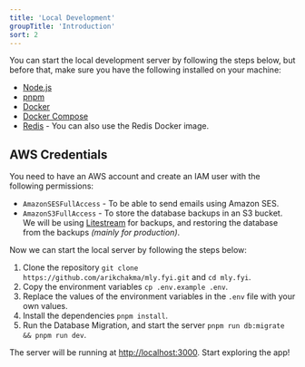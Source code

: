 ```yaml
---
title: 'Local Development'
groupTitle: 'Introduction'
sort: 2
---
```


You can start the local development server by following the steps below, but before that, make sure you have the following installed on your machine:

- [Node.js](https://nodejs.org/en/download/)
- [pnpm](https://pnpm.io/installation)
- [Docker](https://docs.docker.com/get-docker/)
- [Docker Compose](https://docs.docker.com/compose/install/)
- [Redis](https://redis.io/download) - You can also use the Redis Docker image.

## AWS Credentials

You need to have an AWS account and create an IAM user with the following permissions:

- `AmazonSESFullAccess` - To be able to send emails using Amazon SES.
- `AmazonS3FullAccess` - To store the database backups in an S3 bucket. We will be using [Litestream](https://litestream.io/install/) for backups, and restoring the database from the backups _(mainly for production)_.

Now we can start the local server by following the steps below:

1. Clone the repository `git clone https://github.com/arikchakma/mly.fyi.git` and `cd mly.fyi`.
2. Copy the environment variables `cp .env.example .env`.
3. Replace the values of the environment variables in the `.env` file with your own values.
4. Install the dependencies `pnpm install`.
5. Run the Database Migration, and start the server `pnpm run db:migrate && pnpm run dev`.

The server will be running at [http://localhost:3000](http://localhost:3000). Start exploring the app!

